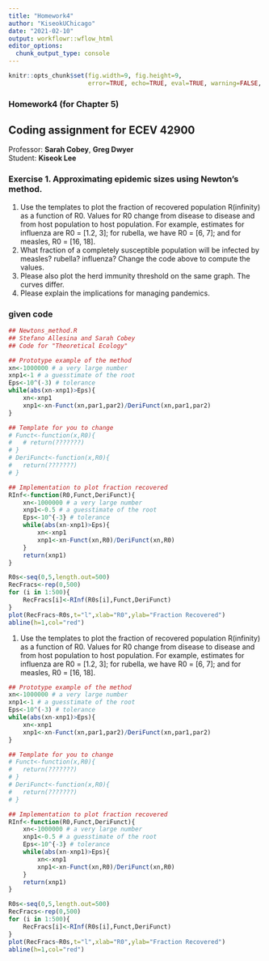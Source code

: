 ---
title: "Homework4"
author: "KiseokUChicago"
date: "2021-02-10"
output: workflowr::wflow_html
editor_options:
  chunk_output_type: console
---

```{r global_options, include=FALSE}
knitr::opts_chunk$set(fig.width=9, fig.height=9,
                      error=TRUE, echo=TRUE, eval=TRUE, warning=FALSE, message=FALSE)
```

### Homework4 (for Chapter 5)
## Coding assignment for ECEV 42900
Professor: **Sarah Cobey**, **Greg Dwyer** \
Student: **Kiseok Lee**  

### Exercise 1. Approximating epidemic sizes using Newton’s method.
(1) Use the templates to plot the fraction of recovered population R(infinity) as a function of R0. Values for R0 change from disease to disease and from host population to host population. 
For example, estimates for influenza are R0 = [1.2, 3]; for rubella,
we have R0 = [6, 7]; and for measles, R0 = [16, 18]. 
(2) What fraction of a completely susceptible population will be infected
by measles? rubella? influenza? Change the code above to compute the values.
(3) Please also plot the herd immunity threshold on the same graph. The curves differ. 
(4) Please explain the implications for managing pandemics.

### given code
```{r}
## Newtons_method.R
## Stefano Allesina and Sarah Cobey
## Code for "Theoretical Ecology"

## Prototype example of the method
xn<-1000000 # a very large number
xnp1<-1 # a guesstimate of the root
Eps<-10^(-3) # tolerance
while(abs(xn-xnp1)>Eps){
	xn<-xnp1
	xnp1<-xn-Funct(xn,par1,par2)/DeriFunct(xn,par1,par2)
}

## Template for you to change
# Funct<-function(x,R0){
# 	# return(???????)
# }
# DeriFunct<-function(x,R0){
# 	return(???????)
# }

## Implementation to plot fraction recovered
RInf<-function(R0,Funct,DeriFunct){
	xn<-1000000 # a very large number
	xnp1<-0.5 # a guesstimate of the root
	Eps<-10^{-3} # tolerance
	while(abs(xn-xnp1)>Eps){
		xn<-xnp1
		xnp1<-xn-Funct(xn,R0)/DeriFunct(xn,R0)
	}
	return(xnp1)
}

R0s<-seq(0,5,length.out=500)
RecFracs<-rep(0,500)
for (i in 1:500){
    RecFracs[i]<-RInf(R0s[i],Funct,DeriFunct)
}
plot(RecFracs~R0s,t="l",xlab="R0",ylab="Fraction Recovered")
abline(h=1,col="red")
```

(1) Use the templates to plot the fraction of recovered population R(infinity) as a function of R0. Values for R0 change from disease to disease and from host population to host population. 
For example, estimates for influenza are R0 = [1.2, 3]; for rubella,
we have R0 = [6, 7]; and for measles, R0 = [16, 18]. 

```{r}

## Prototype example of the method
xn<-1000000 # a very large number
xnp1<-1 # a guesstimate of the root
Eps<-10^(-3) # tolerance
while(abs(xn-xnp1)>Eps){
	xn<-xnp1
	xnp1<-xn-Funct(xn,par1,par2)/DeriFunct(xn,par1,par2)
}

## Template for you to change
# Funct<-function(x,R0){
# 	return(???????)
# }
# DeriFunct<-function(x,R0){
# 	return(???????)
# }

## Implementation to plot fraction recovered
RInf<-function(R0,Funct,DeriFunct){
	xn<-1000000 # a very large number
	xnp1<-0.5 # a guesstimate of the root
	Eps<-10^{-3} # tolerance
	while(abs(xn-xnp1)>Eps){
		xn<-xnp1
		xnp1<-xn-Funct(xn,R0)/DeriFunct(xn,R0)
	}
	return(xnp1)
}

R0s<-seq(0,5,length.out=500)
RecFracs<-rep(0,500)
for (i in 1:500){
    RecFracs[i]<-RInf(R0s[i],Funct,DeriFunct)
}
plot(RecFracs~R0s,t="l",xlab="R0",ylab="Fraction Recovered")
abline(h=1,col="red")


```





